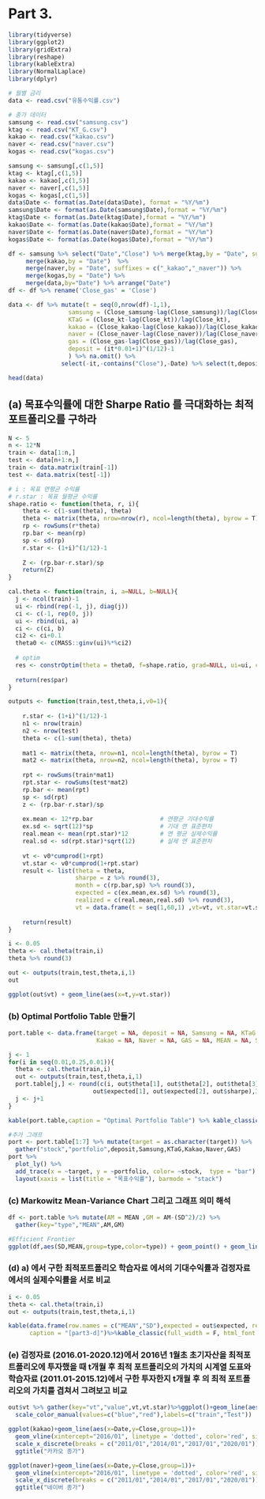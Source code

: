 

# Part 3.

```{r}
library(tidyverse)
library(ggplot2)
library(gridExtra)
library(reshape)
library(kableExtra)
library(NormalLaplace)
library(dplyr)
```

```{r}
# 월별 금리  
data <- read.csv("유통수익률.csv")

# 종가 데이터
samsung <- read.csv("samsung.csv")
ktag <- read.csv("KT_G.csv")
kakao <- read.csv("kakao.csv")
naver <- read.csv("naver.csv")
kogas <- read.csv("kogas.csv")

samsung <- samsung[,c(1,5)]
ktag <- ktag[,c(1,5)]
kakao <- kakao[,c(1,5)]
naver <- naver[,c(1,5)]
kogas <- kogas[,c(1,5)]
data$Date <- format(as.Date(data$Date), format = "%Y/%m")
samsung$Date <- format(as.Date(samsung$Date),format = "%Y/%m")
ktag$Date <- format(as.Date(ktag$Date),format = "%Y/%m")
kakao$Date <- format(as.Date(kakao$Date),format = "%Y/%m")
naver$Date <- format(as.Date(naver$Date),format = "%Y/%m")
kogas$Date <- format(as.Date(kogas$Date),format = "%Y/%m")
```

```{r}
df <- samsung %>% select("Date","Close") %>% merge(ktag,by = "Date", suffixes = c("_samsung","_kt")) %>% 
     merge(kakao,by = "Date")  %>%
     merge(naver,by = "Date", suffixes = c("_kakao","_naver")) %>%
     merge(kogas,by = "Date") %>%
     merge(data,by="Date") %>% arrange("Date") 
df <- df %>% rename('Close_gas' = 'Close') 

data <- df %>% mutate(t = seq(0,nrow(df)-1,1),
                 samsung = (Close_samsung-lag(Close_samsung))/lag(Close_samsung), 
                 KTaG = (Close_kt-lag(Close_kt))/lag(Close_kt),
                 kakao = (Close_kakao-lag(Close_kakao))/lag(Close_kakao),
                 naver = (Close_naver-lag(Close_naver))/lag(Close_naver),
                 gas = (Close_gas-lag(Close_gas))/lag(Close_gas),
                 deposit = (it*0.01+1)^(1/12)-1 
                 ) %>% na.omit() %>%
               select(-it,-contains("Close"),-Date) %>% select(t,deposit,everything())

head(data)
```

## (a) 목표수익률에 대한 Sharpe Ratio 를 극대화하는 최적포트폴리오를 구하라

```{r}
N <- 5
n <- 12*N
train <- data[1:n,] 
test <- data[n+1:n,] 
train <- data.matrix(train[-1])
test <- data.matrix(test[-1])

# i : 목표 연평균 수익률
# r.star : 목표 월평균 수익률
shape.ratio <- function(theta, r, i){ 
    theta <- c(1-sum(theta), theta) 
    theta <- matrix(theta, nrow=nrow(r), ncol=length(theta), byrow = T)
    rp <- rowSums(r*theta)
    rp.bar <- mean(rp)
    sp <- sd(rp)
    r.star <- (1+i)^(1/12)-1
    
    Z <- (rp.bar-r.star)/sp
    return(Z)
} 

cal.theta <- function(train, i, a=NULL, b=NULL){
  j <- ncol(train)-1
  ui <- rbind(rep(-1, j), diag(j)) 
  ci <- c(-1, rep(0, j))
  ui <- rbind(ui, a)
  ci <- c(ci, b)
  ci2 <- ci+0.1
  theta0 <- c(MASS::ginv(ui)%*%ci2)
  
  # optim
  res <- constrOptim(theta = theta0, f=shape.ratio, grad=NULL, ui=ui, ci=ci, r=train, i=i, control = list(fnscale = -1))
  
  return(res$par)
}

outputs <- function(train,test,theta,i,v0=1){
    
    r.star <- (1+i)^(1/12)-1
    n1 <- nrow(train)
    n2 <- nrow(test)
    theta <- c(1-sum(theta), theta)   
    
    mat1 <- matrix(theta, nrow=n1, ncol=length(theta), byrow = T)
    mat2 <- matrix(theta, nrow=n2, ncol=length(theta), byrow = T)
    
    rpt <- rowSums(train*mat1)
    rpt.star <- rowSums(test*mat2)
    rp.bar <- mean(rpt)
    sp <- sd(rpt)
    z <- (rp.bar-r.star)/sp
    
    ex.mean <- 12*rp.bar                   # 연평균 기대수익률
    ex.sd <- sqrt(12)*sp                   # 기대 연 표준편차
    real.mean <- mean(rpt.star)*12         # 연 평균 실제수익률
    real.sd <- sd(rpt.star)*sqrt(12)       # 실제 연 표준편차
    
    vt <- v0*cumprod(1+rpt)
    vt.star <- v0*cumprod(1+rpt.star)
    result <- list(theta = theta,
                   sharpe = z %>% round(3),
                   month = c(rp.bar,sp) %>% round(3), 
                   expected = c(ex.mean,ex.sd) %>% round(3),
                   realized = c(real.mean,real.sd) %>% round(3),
                   vt = data.frame(t = seq(1,60,1) ,vt=vt, vt.star=vt.star))
    
    return(result)
} 
```

```{r}
i <- 0.05
theta <- cal.theta(train,i)
theta %>% round(3)

out <- outputs(train,test,theta,i,1)
out 

ggplot(out$vt) + geom_line(aes(x=t,y=vt.star))
```

### (b) Optimal Portfolio Table 만들기

```{r}
port.table <- data.frame(target = NA, deposit = NA, Samsung = NA, KTaG = NA, 
                         Kakao = NA, Naver = NA, GAS = NA, MEAN = NA, SD = NA, Sharpe = NA)

j <- 1 
for(i in seq(0.01,0.25,0.01)){
  theta <- cal.theta(train,i)
  out <- outputs(train,test,theta,i,1)
  port.table[j,] <- round(c(i, out$theta[1], out$theta[2], out$theta[3], out$theta[4], out$theta[5], out$theta[6],
                        out$expected[1], out$expected[2], out$sharpe),3)
  j <- j+1
}

kable(port.table,caption = "Optimal Portfolio Table") %>% kable_classic(full_width = F, html_font = "Cambria")

#추가 그래프 
port <- port.table[1:7] %>% mutate(target = as.character(target)) %>%
  gather("stock","portfolio",deposit,Samsung,KTaG,Kakao,Naver,GAS)
port %>% 
  plot_ly() %>% 
  add_trace(x = ~target, y = ~portfolio, color= ~stock,  type = "bar") %>% 
  layout(xaxis = list(title = "목표수익률"), barmode = "stack")
```

### (c) Markowitz Mean-Variance Chart 그리고 그래프 의미 해석

```{r}
df <- port.table %>% mutate(AM = MEAN ,GM = AM-(SD^2)/2) %>%
  gather(key="type","MEAN",AM,GM)

#Efficient Frontier 
ggplot(df,aes(SD,MEAN,group=type,color=type)) + geom_point() + geom_line(size=1)
```

### (d) a) 에서 구한 최적포트폴리오 학습자료 에서의 기대수익률과 검정자료에서의 실제수익률을 서로 비교

```{r}
i <- 0.05
theta <- cal.theta(train,i)
out <- outputs(train,test,theta,i,1)

kable(data.frame(row.names = c("MEAN","SD"),expected = out$expected, realized = out$realized),
      caption = "[part3-d]")%>%kable_classic(full_width = F, html_font = "Cambria")
```

### (e) 검정자료 (2016.01-2020.12)에서 2016년 1월초 초기자산을 최적포트폴리오에 투자했을 때 t개월 후 최적 포트폴리오의 가치의 시계열 도표와 학습자료 (2011.01-2015.12)에서 구한 투자한지 t개월 후 의 최적 포트폴리오의 가치를 겹쳐서 그려보고 비교 

```{r}
out$vt %>% gather(key="vt","value",vt,vt.star)%>%ggplot()+geom_line(aes(x=t,y=value,color=vt),size=1)+
  scale_color_manual(values=c("blue","red"),labels=c("train","Test"))

ggplot(kakao)+geom_line(aes(x=Date,y=Close,group=1))+
  geom_vline(xintercept="2016/01", linetype = 'dotted', color='red', size = 1)+
  scale_x_discrete(breaks = c("2011/01","2014/01","2017/01","2020/01"))+
  ggtitle("카카오 종가")

ggplot(naver)+geom_line(aes(x=Date,y=Close,group=1))+
  geom_vline(xintercept="2016/01", linetype = 'dotted', color='red', size = 1)+
  scale_x_discrete(breaks = c("2011/01","2014/01","2017/01","2020/01"))+
  ggtitle("네이버 종가")
```



